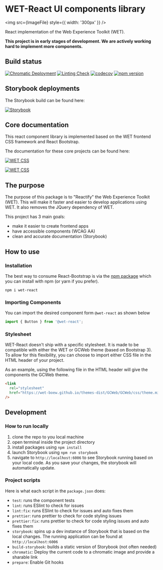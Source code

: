 
<Meta title="Overview/Introduction" />

# WET-React UI components library

<img src={ImageFile} style={{ width: '300px' }} />

React implementation of the Web Experience Toolkit (WET).

**This project is in early stages of development. We are actively working hard to implement more components.**

## Build status

[![Chromatic Deployment](https://github.com/ised-ocp-dev/wet-react/actions/workflows/chromatic.yaml/badge.svg?branch=master)](https://github.com/ised-ocp-dev/wet-react/actions/workflows/chromatic.yaml)
[![Linting Check](https://github.com/ised-ocp-dev/wet-react/actions/workflows/ci-tests.yaml/badge.svg?branch=master)](https://github.com/ised-ocp-dev/wet-react/actions/workflows/ci-tests.yaml)
[![codecov](https://codecov.io/gh/ised-ocp-dev/wet-react/branch/master/graph/badge.svg?token=13E1BGWDHR)](https://codecov.io/gh/ised-ocp-dev/wet-react)
[![npm version](https://badge.fury.io/js/wet-react.svg)](https://www.npmjs.com/package/wet-react)

## Storybook deployments

The Storybook build can be found here:

[![Storybook](https://img.shields.io/badge/storybook-master-gray?logo=storybook&&labelColor=blue&style=for-the-badge)](https://master--627956c91eb0d9004ac32d72.chromatic.com/)

## Core documentation

This react component library is implemented based on the WET frontend CSS framework and React Bootstrap.

The documentation for these core projects can be found here:

[![WET CSS](https://img.shields.io/static/v1?label=%20&message=WET%20Documentation&logo=read-the-docs&color=0e4164&&style=for-the-badge)](https://wet-boew.github.io/wet-boew/index-en.html)

[![WET CSS](https://img.shields.io/static/v1?label=%20&message=React%20Bootstrap%20Docs&logo=bootstrap&color=7952b3&logoColor=white&style=for-the-badge)](https://react-bootstrap.github.io/)

## The purpose

The purpose of this package is to "Reactify" the Web Experience Toolkit (WET). This will make it faster and easier to develop applications using WET. It also removes the JQuery dependency of WET.

This project has 3 main goals:

- make it easier to create frontend apps
- have accessible components (WCAG AA)
- clean and accurate documentation (Storybook)

## How to use

### Installation

The best way to consume React-Bootstrap is via the <a href="https://www.npmjs.com/package/wet-react" target="_blank">npm package</a> which you can install with npm (or yarn if you prefer).

```shell
npm i wet-react
```

### Importing Components

You can import the desired component form `@wet-react` as shown below

```typescript
import { Button } from '@wet-react';
```

### Stylesheet

WET-React doesn't ship with a specific stylesheet. It is made to be compatible with either the WET or GCWeb theme (based on Bootstrap 3). To allow for this flexibility, you can choose to import either CSS file in the HTML header of your project.

As an example, using the following file in the HTML header will give the components the GCWeb theme.

```html
<link
  rel="stylesheet"
  href="https://wet-boew.github.io/themes-dist/GCWeb/GCWeb/css/theme.min.css"
/>
```

## Development

### How to run locally

1. clone the repo to you local machine
2. open terminal inside the project directory
3. install packages using `npm install`
4. launch Storybook using `npm run storybook`
5. navigate to `http://localhost:6006` to see Storybook running based on your local code. As you save your changes, the storybook will automatically update.

### Project scripts

Here is what each script in the `package.json` does:

- `test`: runs the component tests
- `lint`: runs ESlint to check for issues
- `lint:fix`: runs ESlint to check for issues and auto fixes them
- `prettier`: runs prettier to check for code styling issues
- `prettier:fix`: runs prettier to check for code styling issues and auto fixes them
- `storybook`: spins up a dev instance of Storybook that is based on the local changes. The running application can be found at `http://localhost:6006`
- `build-storybook`: builds a static version of Storybook (not often needed)
- `chromatic`: Deploy the current code to a chromatic image and provide a sharable link
- `prepare`: Enable Git hooks
